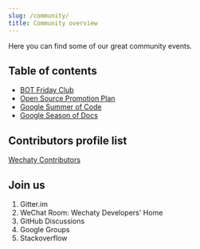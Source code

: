 ```yaml
---
slug: /community/
title: Community overview
---
```


Here you can find some of our great community events.

## Table of contents

- [BOT Friday Club](./bot5/overview.md)
- [Open Source Promotion Plan](./ospp/overview.md)
- [Google Summer of Code](./gsoc/overview.md)
- [Google Season of Docs](./gsod/overview.md)

## Contributors profile list

[Wechaty Contributors](https://wechaty.js.org/contributors/)

## Join us

1. Gitter.im
1. WeChat Room: Wechaty Developers' Home
1. GitHub Discussions
1. Google Groups
1. Stackoverflow
